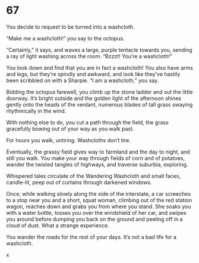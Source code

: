 # 67 {#sec-67}

You decide to request to be turned into a washcloth. 

“Make me a washcloth!” you say to the octopus.

“Certainly,” it says, and waves a large, purple tentacle towards you, sending a ray of light washing across the room. “Bzzzt! You’re a washcloth!” 

You look down and find that you are in fact a washcloth! You also have arms and legs, but they’re spindly and awkward, and look like they’ve hastily been scribbled on with a Sharpie. “I am a washcloth,” you say. 

Bidding the octopus farewell, you climb up the stone ladder and out the little doorway. It’s bright outside and the golden light of the afternoon shines gently onto the heads of the verdant, numerous blades of tall grass swaying rhythmically in the wind.

With nothing else to do, you cut a path through the field, the grass gracefully bowing out of your way as you walk past.

For hours you walk, untiring. Washcloths don’t tire.

Eventually, the grassy field gives way to farmland and the day to night, and still you walk. You make your way through fields of corn and of potatoes, wander the twisted tangles of highways, and traverse suburbia, exploring. 

Whispered tales circulate of the Wandering Washcloth and small faces, candle-lit, peep out of curtains through darkened windows. 

Once, while walking slowly along the side of the interstate, a car screeches to a stop near you and a short, squat woman, climbing out of the red station wagon, reaches down and grabs you from where you stand. She soaks you with a water bottle, tosses you over the windshield of her car, and swipes you around before dumping you back on the ground and peeling off in a cloud of dust. What a strange experience.

You wander the roads for the rest of your days. It’s not a bad life for a washcloth.

x
